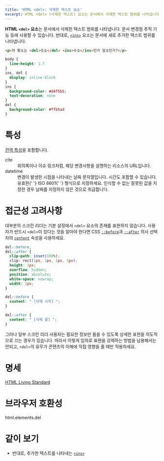 ```yaml
---
title: 'HTML <del>: 삭제한 텍스트 요소'
excerpt: HTML <del> (삭제한 텍스트) 요소는 문서에서 삭제한 텍스트 범위를 나타냅니다.
---
```


**HTML `<del>` 요소**는 문서에서 삭제한 텍스트 범위를 나타냅니다. 문서 변경점 추적 기능 등에 사용할 수 있습니다. 반대로, [`<ins>`](./ins) 요소는 문서에 새로 추가한 텍스트 범위를 나타냅니다.

<Demo height={60} />

```html name=demo
<p>저 황소는 <del>숫소</del> <ins>수소</ins>인가 암소인가?</p>
```

```css name=demo sub
body {
  line-height: 1.7
}
ins, del {
  display: inline-block
}
ins {
  background-color: #d4f5b5;
  text-decoration: none
}
del {
  background-color: #ffb5ad
}
```

# 특성

[전역 특성](/docs/Web/HTML/Global_attributes)을 포함합니다.

<dl>
  <Term>cite</Term>
  <dd>회의록이나 이슈 링크처럼, 해당 변경사항을 설명하는 리소스의 URL입니다.</dd>
  <Term>datetime</Term>
  <dd>
    변경이 발생한 시점을 나타내는 날짜 문자열입니다. 시간도 포함할 수 있습니다. 유효한{' '}
    <Anchor href="https://www.iso.org/iso-8601-date-and-time-format.html">ISO 8601</Anchor>{' '}
    형식으로 지정하세요. 인식할 수 없는 잘못된 값을 지정한 경우 날짜를 지정하지 않은 것으로 취급합니다.
  </dd>
</dl>

# 접근성 고려사항

대부분의 스크린 리더는 기본 설정에서 `<del>` 요소의 존재를 표현하지 않습니다. 사용자가 반드시 `<del>`이 있다는 것을 알아야 한다면 CSS [`::before`]()과 [`::after`]() 의사 선택자의 [`content`]() 속성을 사용하세요.

```css
del::before,
del::after {
  clip-path: inset(100%);
  clip: rect(1px, 1px, 1px, 1px);
  height: 1px;
  overflow: hidden;
  position: absolute;
  white-space: nowrap;
  width: 1px;
}

del::before {
  content: " [삭제 시작] ";
}

del::after {
  content: " [삭제 끝] ";
}
```

그러나 일부 스크린 리더 사용자는 필요한 정보만 들을 수 있도록 상세한 표현을 의도적으로 끄는 경우가 있습니다. 따라서 이렇게 임의로 표현을 강제하는 방법을 남용해서는 안되고, `<del>`의 유무가 콘텐츠의 이해에 직접 영향을 줄 때만 적용하세요.

# 명세

[HTML Living Standard](https://html.spec.whatwg.org/multipage/edits.html#the-del-element)

# 브라우저 호환성

<BrowserCompat>html.elements.del</BrowserCompat>

# 같이 보기

- 반대로, 추가한 텍스트를 나타내는 [`<ins>`](./ins)
